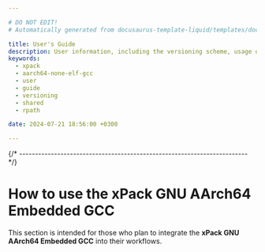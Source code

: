 ```yaml
---

# DO NOT EDIT!
# Automatically generated from docusaurus-template-liquid/templates/docusaurus.

title: User's Guide
description: User information, including the versioning scheme, usage of shared libraries, and RPATH configuration on GNU/Linux.
keywords:
  - xpack
  - aarch64-none-elf-gcc
  - user
  - guide
  - versioning
  - shared
  - rpath

date: 2024-07-21 18:56:00 +0300

---
```



{/* ------------------------------------------------------------------------ */}

# How to use the xPack GNU AArch64 Embedded GCC

This section is intended for those who plan to integrate
the **xPack GNU AArch64 Embedded GCC** into their workflows.

<Content />
